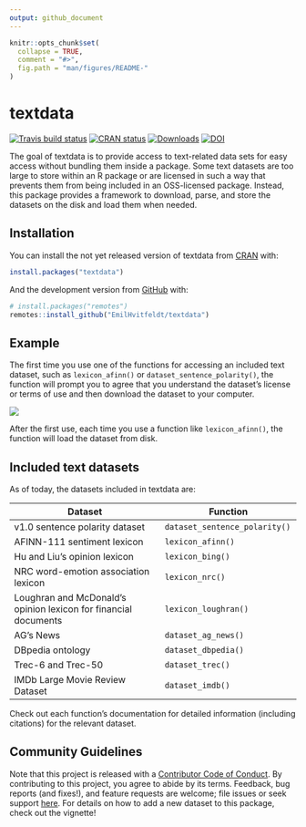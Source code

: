 ```yaml
---
output: github_document
---
```


<!-- README.md is generated from README.Rmd. Please edit that file -->

```r
knitr::opts_chunk$set(
  collapse = TRUE,
  comment = "#>",
  fig.path = "man/figures/README-"
)
```
# textdata

<!-- badges: start -->
[![Travis build status](https://travis-ci.org/EmilHvitfeldt/textdata.svg?branch=master)](https://travis-ci.org/EmilHvitfeldt/textdata)
[![CRAN status](https://www.r-pkg.org/badges/version/textdata)](https://CRAN.R-project.org/package=textdata)
[![Downloads](http://cranlogs.r-pkg.org/badges/textdata)](http://cran.rstudio.com/package=textdata)
[![DOI](https://zenodo.org/badge/DOI/10.5281/zenodo.3244433.svg)](https://doi.org/10.5281/zenodo.3244433)
<!-- badges: end -->

The goal of textdata is to provide access to text-related data sets for easy access without bundling them inside a package. Some text datasets are too large to store within an R package or are licensed in such a way that prevents them from being included in an OSS-licensed package. Instead, this package provides a framework to download, parse, and store the datasets on the disk and load them when needed.

## Installation

You can install the not yet released version of textdata from [CRAN](https://CRAN.R-project.org) with:

``` r
install.packages("textdata")
```

And the development version from [GitHub](https://github.com/) with:

``` r
# install.packages("remotes")
remotes::install_github("EmilHvitfeldt/textdata")
```
## Example

The first time you use one of the functions for accessing an included text dataset, such as `lexicon_afinn()` or `dataset_sentence_polarity()`, the function will prompt you to agree that you understand the dataset's license or terms of use and then download the dataset to your computer.

![](man/figures/textdata_demo.gif)

After the first use, each time you use a function like `lexicon_afinn()`, the function will load the dataset from disk.

## Included text datasets

As of today, the datasets included in textdata are:

| Dataset      | Function    |
| ------------ | ----------- |
| v1.0 sentence polarity dataset | `dataset_sentence_polarity()` |
| AFINN-111 sentiment lexicon    | `lexicon_afinn()`             |
| Hu and Liu's opinion lexicon   | `lexicon_bing()`              |
| NRC word-emotion association lexicon | `lexicon_nrc()`         |
| Loughran and McDonald's opinion lexicon for financial documents | `lexicon_loughran()` |
| AG's News | `dataset_ag_news()` |
| DBpedia ontology | `dataset_dbpedia()` |
| Trec-6 and Trec-50 | `dataset_trec()` |
| IMDb Large Movie Review Dataset	| `dataset_imdb()` |

Check out each function's documentation for detailed information (including citations) for the relevant dataset.

## Community Guidelines

Note that this project is released with a
[Contributor Code of Conduct](https://github.com/EmilHvitfeldt/textdata/blob/master/CODE_OF_CONDUCT.md).
By contributing to this project, you agree to abide by its terms. 
Feedback, bug reports (and fixes!), and feature requests are welcome; file 
issues or seek support [here](http://github.com/EmilHvitfeldt/textdata/issues).
For details on how to add a new dataset to this package, check out the vignette!
